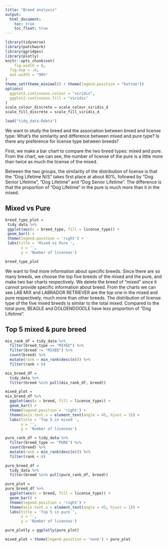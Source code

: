 ```yaml
---
title: "Breed analysis"
output: 
  html_document:
    toc: true
    toc_float: true
---
```


```r
library(tidyverse)
library(patchwork)
library(ggridges)
library(plotly)
knitr::opts_chunk$set(
	fig.width = 6, 
  fig.asp = .6,
  out.width = "90%"
)
theme_set(theme_minimal() + theme(legend.position = "bottom"))
options(
  ggplot2.continuous.colour = "viridis",
  ggplot2.continuous.fill = "viridis"
)
scale_colour_discrete = scale_colour_viridis_d
scale_fill_discrete = scale_fill_viridis_d
```


```r
load("tidy_data.Rdata")
```


We want to study the breed and the association between breed and license type: What's the similarity and difference between mixed and pure type? Is there any preference for license type between breeds?

First, we make a bar chart to compare the two breed types: mixed and pure. From the chart, we can see, the number of license of the pure is a little more than twice as much the license of the mixed. 

Between the two groups, the similarity of the distribution of license is that the "Dog Lifetime N/S" takes first place at about 80%, followed by "Dog Senior Lifetime", "Dog Lifetime" and "Dog Senior Lifetime". The difference is that the proportion of "Dog Lifetime" in the pure is much more than it in the mixed.


## Mixed vs Pure
```r
breed_type_plot =
 tidy_data %>% 
 ggplot(aes(x = breed_type, fill = license_type)) +
 geom_bar() +
 theme(legend.position = 'right') +
 labs(title = 'Mixed vs Pure ',
       x = '',
       y = 'Number of licenses')

breed_type_plot
```

We want to find more information about specific breeds. Since there are so many breeds, we choose the top five breeds of the mixed and the pure, and make two bar charts respectively. We delete the breed of "mixed" since it cannot provide specific information about breed. From the charts we can see LAB MIX and LABRADOR RETRIEVER are the top one in the mixed and pure respectively, much more than other breeds. The distribution of license type of the five mixed breeds is similar to the total mixed. Compared to the total pure, BEAGLE and DOLDENDOODLE have less proportion of "Dog Lifetime".


## Top 5 mixed & pure breed
```r
mix_rank_df = tidy_data %>% 
  filter(breed_type == "MIXED") %>% 
  filter(breed != "MIXED") %>% 
  count(breed) %>% 
  mutate(rank = min_rank(desc(n))) %>% 
  filter(rank < 6)

mix_breed_df = 
  tidy_data %>% 
  filter(breed %in% pull(mix_rank_df, breed)) 

mixed_plot =
mix_breed_df %>% 
  ggplot(aes(x = breed, fill = license_type)) +
  geom_bar() +
  theme(legend.position = 'right') + 
  theme(axis.text.x = element_text(angle = 45, hjust = 1)) +
  labs(title = 'Top 5 in mixed ',
       x = '',
       y = 'Number of licenses')

pure_rank_df = tidy_data %>% 
  filter(breed_type == "PURE") %>% 
  count(breed) %>% 
  mutate(rank = min_rank(desc(n))) %>% 
  filter(rank < 6)

pure_breed_df = 
  tidy_data %>% 
  filter(breed %in% pull(pure_rank_df, breed)) 

pure_plot = 
pure_breed_df %>% 
  ggplot(aes(x = breed, fill = license_type)) +
  geom_bar() +
  theme(legend.position = 'right') + 
  theme(axis.text.x = element_text(angle = 45, hjust = 1)) +
  labs(title = 'Top 5 in pure ',
       x = '',
       y = 'Number of licenses')

pure_plotly = ggplotly(pure_plot)

mixed_plot + theme(legend.position = 'none') + pure_plot 

```






